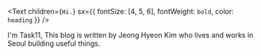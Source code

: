<Text
  children={`Hi.`}
  sx={{ fontSize: [4, 5, 6], fontWeight: `bold`, color: `heading` }}
/>

I'm Task11, This blog is written by Jeong Hyeon Kim who lives and works in Seoul building useful things.
